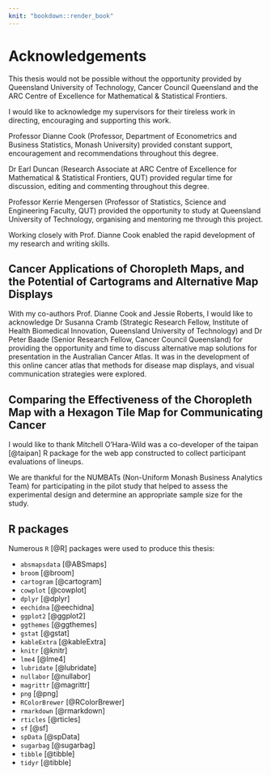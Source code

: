 ```yaml
---
knit: "bookdown::render_book"
---
```


# Acknowledgements {-}

This thesis would not be possible without the opportunity provided by Queensland University of Technology, Cancer Council Queensland and the ARC Centre of Excellence for Mathematical & Statistical Frontiers.

I would like to acknowledge my supervisors for their tireless work in directing, encouraging and supporting this work.

Professor Dianne Cook (Professor, Department of Econometrics and Business Statistics, Monash University) provided constant support, encouragement and recommendations throughout this degree.

Dr Earl Duncan (Research Associate at ARC Centre of Excellence for Mathematical & Statistical Frontiers, QUT) provided regular time for discussion, editing and commenting throughout this degree.

Professor Kerrie Mengersen (Professor of Statistics, Science and Engineering Faculty, QUT) provided the opportunity to study at Queensland University of Technology, organising and mentoring me through this project.


Working closely with Prof. Dianne Cook enabled the rapid development of my research and writing skills. 

## Cancer Applications of Choropleth Maps, and the Potential of Cartograms and Alternative Map Displays {-}

With my co-authors Prof. Dianne Cook and Jessie Roberts, I would like to acknowledge Dr Susanna Cramb (Strategic Research Fellow, Institute of Health Biomedical Innovation, Queensland University of Technology) and Dr Peter Baade (Senior Research Fellow, Cancer Council Queensland) for providing the opportunity and time to discuss alternative map solutions for presentation in the Australian Cancer Atlas.
It was in the development of this online cancer atlas that methods for disease map displays, and visual communication strategies were explored. 

## Comparing the Effectiveness of the Choropleth Map with a Hexagon Tile Map for Communicating Cancer {-}

I would like to thank Mitchell O'Hara-Wild was a co-developer of the taipan [@taipan] R package for the web app constructed to collect participant evaluations of lineups. 

We are thankful for the NUMBATs (Non-Uniform Monash Business Analytics Team) for participating in the pilot study that helped to assess the experimental design and determine an appropriate sample size for the study. 

## R packages {-}

Numerous `R` [@R] packages were used to produce this thesis:

 - `absmapsdata` [@ABSmaps]
 - `broom` [@broom]
 - `cartogram` [@cartogram]
 - `cowplot` [@cowplot]
 - `dplyr` [@dplyr]
 - `eechidna` [@eechidna]
 - `ggplot2` [@ggplot2] 
 - `ggthemes` [@ggthemes]
 - `gstat` [@gstat]
 - `kableExtra` [@kableExtra]
 - `knitr` [@knitr]
 - `lme4` [@lme4]
 - `lubridate` [@lubridate]
 - `nullabor` [@nullabor]
 - `magrittr` [@magrittr]
 - `png` [@png]
 - `RColorBrewer` [@RColorBrewer] 
 - `rmarkdown` [@rmarkdown] 
 - `rticles` [@rticles]
 - `sf` [@sf] 
 - `spData` [@spData] 
 - `sugarbag` [@sugarbag]
 - `tibble` [@tibble]
 - `tidyr` [@tibble]